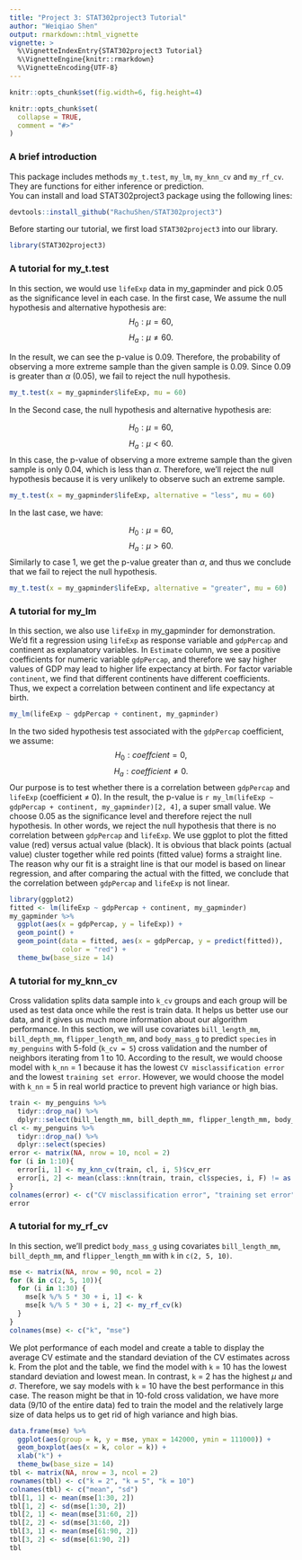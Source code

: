 ```yaml
---
title: "Project 3: STAT302project3 Tutorial"
author: "Weiqiao Shen"
output: rmarkdown::html_vignette
vignette: >
  %\VignetteIndexEntry{STAT302project3 Tutorial}
  %\VignetteEngine{knitr::rmarkdown}
  %\VignetteEncoding{UTF-8}
---
```


```r
knitr::opts_chunk$set(fig.width=6, fig.height=4) 
```

```r
knitr::opts_chunk$set(
  collapse = TRUE,
  comment = "#>"
)
```

### A brief introduction
This package includes methods `my_t.test`, `my_lm`, `my_knn_cv` and `my_rf_cv`. They are functions for either inference or prediction.\
You can install and load STAT302project3 package using the following lines:

```r
devtools::install_github("RachuShen/STAT302project3")
```

Before starting our tutorial, we first load `STAT302project3` into our library.

```r
library(STAT302project3)
```

### A tutorial for my_t.test
In this section, we would use `lifeExp` data in my_gapminder and pick 0.05 as the significance level in each case.
In the first case, We assume the null hypothesis and alternative hypothesis are: 
$$
H_0: \mu = 60,
$$
$$
H_a: \mu \neq 60.
$$

In the result, we can see the p-value is 0.09. Therefore, the probability of observing a more extreme sample than the given sample is 0.09. Since 0.09 is greater than $\alpha$ (0.05), we fail to reject the null hypothesis. 

```r
my_t.test(x = my_gapminder$lifeExp, mu = 60)
```

In the Second case, the null hypothesis and alternative hypothesis are: 

$$
H_0: \mu = 60,
$$
$$
H_a: \mu < 60.
$$
In this case, the p-value of observing a more extreme sample than the given sample is only 0.04, which is less than $\alpha$. Therefore, we'll reject the null hypothesis because it is very unlikely to observe such an extreme sample.
```r
my_t.test(x = my_gapminder$lifeExp, alternative = "less", mu = 60)
```

In the last case, we have:

$$
H_0: \mu = 60,
$$
$$
H_a: \mu > 60.
$$
Similarly to case 1, we get the p-value greater than $\alpha$, and thus we conclude that we fail to reject the null hypothesis.

```r
my_t.test(x = my_gapminder$lifeExp, alternative = "greater", mu = 60)
```

### A tutorial for my_lm
In this section, we also use `lifeExp` in my_gapminder for demonstration. We'd fit a regression using `lifeExp` as response variable and `gdpPercap` and continent as explanatory variables.
In `Estimate` column, we see a positive coefficients for numeric variable `gdpPercap`, and therefore we say higher values of GDP may lead to higher life expectancy at birth. For factor variable `continent`, we find that different continents have different coefficients. Thus, we expect a correlation between continent and life expectancy at birth. 

```r
my_lm(lifeExp ~ gdpPercap + continent, my_gapminder)
```

In the two sided hypothesis test associated with the `gdpPercap` coefficient, we assume:
$$
H_0: coeffcient = 0,
$$
$$
H_a: coefficient \neq 0.
$$
Our purpose is to test whether there is a correlation between `gdpPercap` and `lifeExp` (coefficient $\neq$ 0). In the result, the p-value is `r my_lm(lifeExp ~ gdpPercap + continent, my_gapminder)[2, 4]`, a super small value. We choose 0.05 as the significance level and therefore reject the null hypothesis. In other words, we reject the null hypothesis that there is no correlation between `gdpPercap` and `lifeExp`.
We use ggplot to plot the fitted value (red) versus actual value (black). It is obvious that black points (actual value) cluster together while red points (fitted value) forms a straight line. The reason why our fit is a straight line is that our model is based on linear regression, and after comparing the actual with the fitted, we conclude that the correlation between `gdpPercap` and `lifeExp` is not linear.
```r
library(ggplot2)
fitted <- lm(lifeExp ~ gdpPercap + continent, my_gapminder)
my_gapminder %>%
  ggplot(aes(x = gdpPercap, y = lifeExp)) +
  geom_point() +
  geom_point(data = fitted, aes(x = gdpPercap, y = predict(fitted)), 
             color = "red") +
  theme_bw(base_size = 14)
```

### A tutorial for my_knn_cv
Cross validation splits data sample into `k_cv` groups and each group will be used as test data once while the rest is train data. It helps us better use our data, and it gives us much more information about our algorithm performance. In this section, we will use covariates `bill_length_mm`, `bill_depth_mm`, `flipper_length_mm`, and `body_mass_g` to predict `species` in `my_penguins` with 5-fold (`k_cv = 5`) cross validation and the number of neighbors iterating from 1 to 10.  According to the result, we would choose model with `k_nn` = 1 because it has the lowest `CV misclassification error` and the lowest `training set error`. However, we would choose the model with `k_nn` = 5 in real world practice to prevent high variance or high bias.
```r
train <- my_penguins %>% 
  tidyr::drop_na() %>%
  dplyr::select(bill_length_mm, bill_depth_mm, flipper_length_mm, body_mass_g)
cl <- my_penguins %>%
  tidyr::drop_na() %>%
  dplyr::select(species)
error <- matrix(NA, nrow = 10, ncol = 2)
for (i in 1:10){
  error[i, 1] <- my_knn_cv(train, cl, i, 5)$cv_err
  error[i, 2] <- mean(class::knn(train, train, cl$species, i, F) != as.matrix(cl))
}
colnames(error) <- c("CV misclassification error", "training set error")
error
```

### A tutorial for my_rf_cv
In this section, we'll predict `body_mass_g` using covariates `bill_length_mm`, `bill_depth_mm`, and `flipper_length_mm` with `k` in `c(2, 5, 10)`. 
```r
mse <- matrix(NA, nrow = 90, ncol = 2)
for (k in c(2, 5, 10)){
  for (i in 1:30) {
    mse[k %/% 5 * 30 + i, 1] <- k
    mse[k %/% 5 * 30 + i, 2] <- my_rf_cv(k)
  }
}
colnames(mse) <- c("k", "mse")
```

We plot performance of each model and create a table to display the average CV estimate and the standard deviation of the CV estimates across k. From the plot and the table, we find the model with `k` = 10 has the lowest standard deviation and lowest mean. In contrast, `k` = 2 has the highest $\mu$ and $\sigma$. Therefore, we say models with `k` = 10 have the best performance in this case. The reason might be that in 10-fold cross validation, we have more data (9/10 of the entire data) fed to train the model and the relatively large size of data helps us to get rid of high variance and high bias.

```r
data.frame(mse) %>%
  ggplot(aes(group = k, y = mse, ymax = 142000, ymin = 111000)) +
  geom_boxplot(aes(x = k, color = k)) +
  xlab("k") +
  theme_bw(base_size = 14)
tbl <- matrix(NA, nrow = 3, ncol = 2)
rownames(tbl) <- c("k = 2", "k = 5", "k = 10")
colnames(tbl) <- c("mean", "sd")
tbl[1, 1] <- mean(mse[1:30, 2])
tbl[1, 2] <- sd(mse[1:30, 2])
tbl[2, 1] <- mean(mse[31:60, 2])
tbl[2, 2] <- sd(mse[31:60, 2])
tbl[3, 1] <- mean(mse[61:90, 2])
tbl[3, 2] <- sd(mse[61:90, 2])
tbl
```

